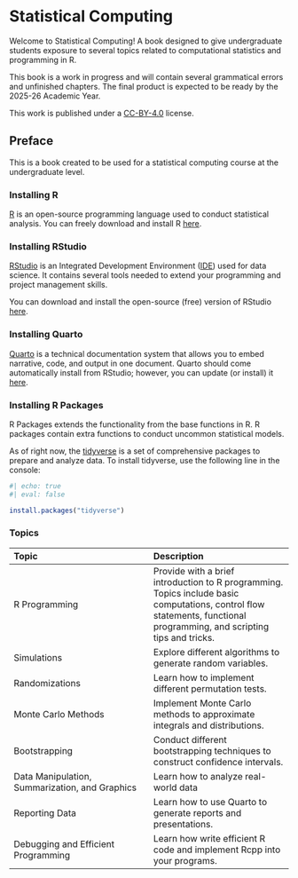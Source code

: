 
# Statistical Computing {.unnumbered}

Welcome to Statistical Computing! A book designed to give undergraduate students exposure to several topics related to computational statistics and programming in R.

::: callout-note
This book is a work in progress and will contain several grammatical errors and unfinished chapters. The final product is expected to be ready by the 2025-26 Academic Year.
:::

This work is published under a [CC-BY-4.0](https://creativecommons.org/licenses/by/4.0/) license. 


## Preface

This is a book created to be used for a statistical computing course at the undergraduate level.

### Installing R

[R](https://www.r-project.org/) is an open-source programming language used to conduct statistical analysis.
You can freely download and install R [here](https://cloud.r-project.org/).

### Installing RStudio

[RStudio](https://posit.co/products/open-source/rstudio/) is an Integrated Development Environment ([IDE](https://en.wikipedia.org/wiki/Integrated_development_environment)) used for data science.
It contains several tools needed to extend your programming and project management skills. 

You can download and install the open-source (free) version of RStudio [here](https://posit.co/downloads/).

### Installing Quarto

[Quarto](https://quarto.org/) is a technical documentation system that allows you to embed narrative, code, and output in one document.
Quarto should come automatically install from RStudio; however, you can update (or install) it [here](https://quarto.org/docs/get-started/).

### Installing R Packages

R Packages extends the functionality from the base functions in R. R packages contain extra functions to conduct uncommon statistical models.

As of right now, the [tidyverse](https://www.tidyverse.org/) is a set of comprehensive packages to prepare and analyze data. To install tidyverse, use the following line in the console:


```r
#| echo: true
#| eval: false

install.packages("tidyverse")

```


### Topics

|Topic | Description |
|:-|:-|
|R Programming | Provide with a brief introduction to R programming. Topics include basic computations, control flow statements, functional programming, and scripting tips and tricks. |
|Simulations | Explore different algorithms to generate random variables. |
|Randomizations | Learn how to implement different permutation tests. |
|Monte Carlo Methods | Implement Monte Carlo methods to approximate integrals and distributions. |
|Bootstrapping | Conduct different bootstrapping techniques to construct confidence intervals. |
| Data Manipulation, Summarization, and Graphics| Learn how to analyze real-world data |
| Reporting Data | Learn how to use Quarto to generate reports and presentations. |
| Debugging and Efficient Programming | Learn how write efficient R code and implement Rcpp into your programs. |
 

